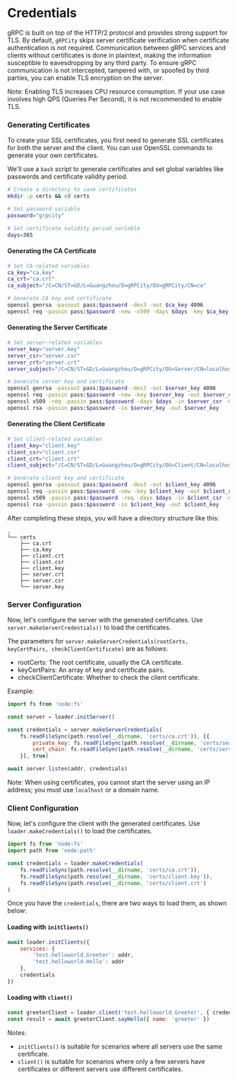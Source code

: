 # Credentials

gRPC is built on top of the HTTP/2 protocol and provides strong support for TLS. By default, `gRPCity` skips server certificate verification when certificate authentication is not required. Communication between gRPC services and clients without certificates is done in plaintext, making the information susceptible to eavesdropping by any third party. To ensure gRPC communication is not intercepted, tampered with, or spoofed by third parties, you can enable TLS encryption on the server.

Note: Enabling TLS increases CPU resource consumption. If your use case involves high QPS (Queries Per Second), it is not recommended to enable TLS.

### Generating Certificates

To create your SSL certificates, you first need to generate SSL certificates for both the server and the client. You can use OpenSSL commands to generate your own certificates.

We'll use a `bash` script to generate certificates and set global variables like passwords and certificate validity period.

```bash
# Create a directory to save certificates
mkdir -p certs && cd certs

# Set password variable
password="grpcity"

# Set certificate validity period variable
days=365
```

#### Generating the CA Certificate

```bash
# Set CA-related variables
ca_key="ca.key"
ca_crt="ca.crt"
ca_subject="/C=CN/ST=GD/L=Guangzhou/O=gRPCity/OU=gRPCity/CN=ca"

# Generate CA key and certificate
openssl genrsa -passout pass:$password -des3 -out $ca_key 4096
openssl req -passin pass:$password -new -x509 -days $days -key $ca_key -out $ca_crt -subj  "$ca_subject"
```

#### Generating the Server Certificate

```bash
# Set server-related variables
server_key="server.key"
server_csr="server.csr"
server_crt="server.crt"
server_subject="/C=CN/ST=GD/L=Guangzhou/O=gRPCity/OU=Server/CN=localhost"

# Generate server key and certificate
openssl genrsa -passout pass:$password -des3 -out $server_key 4096
openssl req -passin pass:$password -new -key $server_key -out $server_csr -subj  "$server_subject"
openssl x509 -req -passin pass:$password -days $days -in $server_csr -CA $ca_crt -CAkey $ca_key -set_serial 01 -out $server_crt
openssl rsa -passin pass:$password -in $server_key -out $server_key
```

#### Generating the Client Certificate

```bash
# Set client-related variables
client_key="client.key"
client_csr="client.csr"
client_crt="client.crt"
client_subject="/C=CN/ST=GD/L=Guangzhou/O=gRPCity/OU=Client/CN=localhost"

# Generate client key and certificate
openssl genrsa -passout pass:$password -des3 -out $client_key 4096
openssl req -passin pass:$password -new -key $client_key -out $client_csr -subj  "$client_subject"
openssl x509 -passin pass:$password -req -days $days -in $client_csr -CA $ca_crt -CAkey $ca_key -set_serial 01 -out $client_crt
openssl rsa -passin pass:$password -in $client_key -out $client_key
```

After completing these steps, you will have a directory structure like this:

```plaintext
.
└── certs
    ├── ca.crt
    ├── ca.key
    ├── client.crt
    ├── client.csr
    ├── client.key
    ├── server.crt
    ├── server.csr
    └── server.key
```

### Server Configuration

Now, let's configure the server with the generated certificates. Use `server.makeServerCredentials()` to load the certificates.

The parameters for `server.makeServerCredentials(rootCerts, keyCertPairs, checkClientCertificate)` are as follows:

- rootCerts: The root certificate, usually the CA certificate.
- keyCertPairs: An array of key and certificate pairs.
- checkClientCertificate: Whether to check the client certificate.

Example:

```javascript
import fs from 'node:fs'

const server = loader.initServer()

const credentials = server.makeServerCredentials(
    fs.readFileSync(path.resolve(__dirname, 'certs/ca.crt')), [{
        private_key: fs.readFileSync(path.resolve(__dirname, 'certs/server.key')),
        cert_chain: fs.readFileSync(path.resolve(__dirname, 'certs/server.crt'))
    }], true)

await server.listen(addr, credentials)
```

Note: When using certificates, you cannot start the server using an IP address; you must use `localhost` or a domain name.

### Client Configuration

Now, let's configure the client with the generated certificates. Use `loader.makeCredentials()` to load the certificates.

```javascript
import fs from 'node:fs'
import path from 'node:path'

const credentials = loader.makeCredentials(
    fs.readFileSync(path.resolve(__dirname, 'certs/ca.crt')),
    fs.readFileSync(path.resolve(__dirname, 'certs/client.key')),
    fs.readFileSync(path.resolve(__dirname, 'certs/client.crt')
)
```

Once you have the `credentials`, there are two ways to load them, as shown below:

#### Loading with `initClients()`

```javascript
await loader.initClients({
    services: {
        'test.helloworld.Greeter': addr,
        'test.helloworld.Hello': addr
    },
    credentials
})
```

#### Loading with `client()`

```javascript
const greeterClient = loader.client('test.helloworld.Greeter', { credentials })
const result = await greeterClient.sayHello({ name: 'greeter' })
```

Notes:
- `initClients()` is suitable for scenarios where all servers use the same certificate.
- `client()` is suitable for scenarios where only a few servers have certificates or different servers use different certificates.
